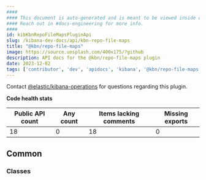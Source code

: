 ```yaml
---
####
#### This document is auto-generated and is meant to be viewed inside our experimental, new docs system.
#### Reach out in #docs-engineering for more info.
####
id: kibKbnRepoFileMapsPluginApi
slug: /kibana-dev-docs/api/kbn-repo-file-maps
title: "@kbn/repo-file-maps"
image: https://source.unsplash.com/400x175/?github
description: API docs for the @kbn/repo-file-maps plugin
date: 2023-12-02
tags: ['contributor', 'dev', 'apidocs', 'kibana', '@kbn/repo-file-maps']
---
```




Contact [@elastic/kibana-operations](https://github.com/orgs/elastic/teams/kibana-operations) for questions regarding this plugin.

**Code health stats**

| Public API count  | Any count | Items lacking comments | Missing exports |
|-------------------|-----------|------------------------|-----------------|
| 18 | 0 | 18 | 0 |

## Common

### Classes
<DocDefinitionList data={kbnRepoFileMapsObj.common.classes}/>

